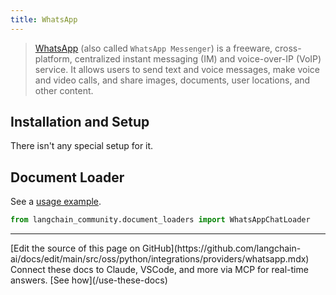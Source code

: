 ```yaml
---
title: WhatsApp
---
```


>[WhatsApp](https://www.whatsapp.com/) (also called `WhatsApp Messenger`) is a freeware, cross-platform, centralized instant messaging (IM) and voice-over-IP (VoIP) service. It allows users to send text and voice messages, make voice and video calls, and share images, documents, user locations, and other content.


## Installation and Setup

There isn't any special setup for it.



## Document Loader

See a [usage example](/oss/python/integrations/document_loaders/whatsapp_chat).

```python
from langchain_community.document_loaders import WhatsAppChatLoader
```

---

<Callout icon="pen-to-square" iconType="regular">
    [Edit the source of this page on GitHub](https://github.com/langchain-ai/docs/edit/main/src/oss/python/integrations/providers/whatsapp.mdx)
</Callout>
<Tip icon="terminal" iconType="regular">
    Connect these docs to Claude, VSCode, and more via MCP for    real-time answers. [See how](/use-these-docs)
</Tip>
